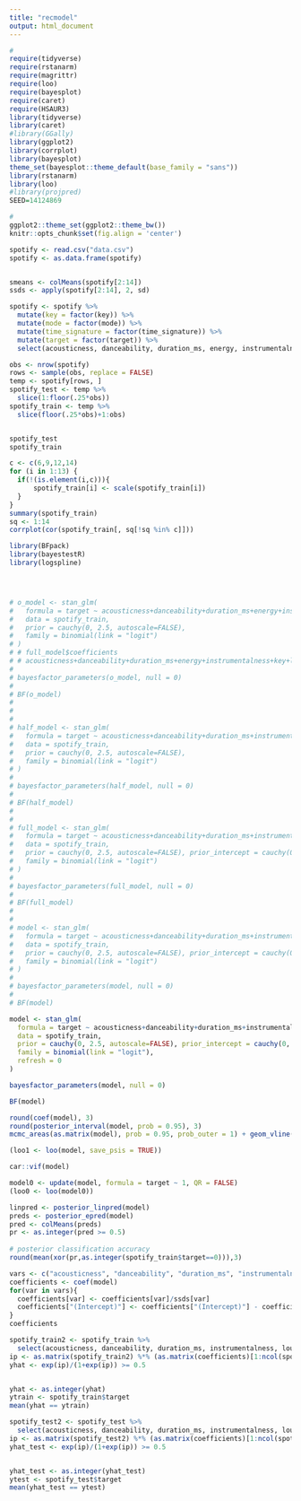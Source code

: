 ```yaml
---
title: "recmodel"
output: html_document
---
```


```r
#
require(tidyverse)
require(rstanarm)
require(magrittr)
require(loo)
require(bayesplot)
require(caret)
require(HSAUR3)
library(tidyverse)
library(caret)
#library(GGally)
library(ggplot2)
library(corrplot)
library(bayesplot)
theme_set(bayesplot::theme_default(base_family = "sans"))
library(rstanarm)
library(loo)
#library(projpred)
SEED=14124869

#
ggplot2::theme_set(ggplot2::theme_bw())
knitr::opts_chunk$set(fig.align = 'center')
```

```r
spotify <- read.csv("data.csv")
spotify <- as.data.frame(spotify)


smeans <- colMeans(spotify[2:14])
ssds <- apply(spotify[2:14], 2, sd)

spotify <- spotify %>% 
  mutate(key = factor(key)) %>% 
  mutate(mode = factor(mode)) %>% 
  mutate(time_signature = factor(time_signature)) %>% 
  mutate(target = factor(target)) %>%
  select(acousticness, danceability, duration_ms, energy, instrumentalness, key, liveness, loudness, mode, speechiness, tempo, time_signature, valence, target)

obs <- nrow(spotify)
rows <- sample(obs, replace = FALSE)
temp <- spotify[rows, ]
spotify_test <- temp %>% 
  slice(1:floor(.25*obs))
spotify_train <- temp %>%
  slice(floor(.25*obs)+1:obs)


spotify_test
spotify_train

```

```r
c <- c(6,9,12,14)
for (i in 1:13) {
  if(!(is.element(i,c))){
      spotify_train[i] <- scale(spotify_train[i])
  }
}
summary(spotify_train)
sq <- 1:14
corrplot(cor(spotify_train[, sq[!sq %in% c]]))


```


```r
library(BFpack)
library(bayestestR)
library(logspline)




```


```r

```


```r
# o_model <- stan_glm(
#   formula = target ~ acousticness+danceability+duration_ms+energy+instrumentalness+key+liveness+loudness+mode+speechiness+tempo+time_signature+valence,
#   data = spotify_train,
#   prior = cauchy(0, 2.5, autoscale=FALSE),
#   family = binomial(link = "logit")
# )
# # full_model$coefficients
# # acousticness+danceability+duration_ms+energy+instrumentalness+key+liveness+loudness+mode+speechiness+tempo+time_signature+valence
# 
# bayesfactor_parameters(o_model, null = 0)
# 
# BF(o_model)
# 
# 
# 
# half_model <- stan_glm(
#   formula = target ~ acousticness+danceability+duration_ms+instrumentalness+loudness+speechiness+tempo+valence,
#   data = spotify_train,
#   prior = cauchy(0, 2.5, autoscale=FALSE),
#   family = binomial(link = "logit")
# )
# 
# bayesfactor_parameters(half_model, null = 0)
# 
# BF(half_model)
# 
# 
# full_model <- stan_glm(
#   formula = target ~ acousticness+danceability+duration_ms+instrumentalness+loudness+speechiness+valence+mode*danceability+mode*valence+tempo*time_signature,
#   data = spotify_train,
#   prior = cauchy(0, 2.5, autoscale=FALSE), prior_intercept = cauchy(0, 2.5, autoscale=FALSE), QR=TRUE,
#   family = binomial(link = "logit")
# )
# 
# bayesfactor_parameters(full_model, null = 0)
# 
# BF(full_model)
# 
# 
# model <- stan_glm(
#   formula = target ~ acousticness+danceability+duration_ms+instrumentalness+loudness+speechiness+valence,
#   data = spotify_train,
#   prior = cauchy(0, 2.5, autoscale=FALSE), prior_intercept = cauchy(0, 2.5, autoscale=FALSE), QR=TRUE,
#   family = binomial(link = "logit")
# )
# 
# bayesfactor_parameters(model, null = 0)
# 
# BF(model)
```


```r
model <- stan_glm(
  formula = target ~ acousticness+danceability+duration_ms+instrumentalness+loudness+speechiness+valence,
  data = spotify_train,
  prior = cauchy(0, 2.5, autoscale=FALSE), prior_intercept = cauchy(0, 2.5, autoscale=FALSE), QR=TRUE,
  family = binomial(link = "logit"),
  refresh = 0
)

bayesfactor_parameters(model, null = 0)

BF(model)

round(coef(model), 3)
round(posterior_interval(model, prob = 0.95), 3)
mcmc_areas(as.matrix(model), prob = 0.95, prob_outer = 1) + geom_vline(xintercept=0)

(loo1 <- loo(model, save_psis = TRUE))

car::vif(model)
```
```r
model0 <- update(model, formula = target ~ 1, QR = FALSE)
(loo0 <- loo(model0))
```

```r
linpred <- posterior_linpred(model)
preds <- posterior_epred(model)
pred <- colMeans(preds)
pr <- as.integer(pred >= 0.5)
   
# posterior classification accuracy
round(mean(xor(pr,as.integer(spotify_train$target==0))),3)
```


```r
vars <- c("acousticness", "danceability", "duration_ms", "instrumentalness", "loudness", "speechiness", "valence")
coefficients <- coef(model)
for(var in vars){
  coefficients[var] <- coefficients[var]/ssds[var]
  coefficients["(Intercept)"] <- coefficients["(Intercept)"] - coefficients[var]*smeans[var]
}
coefficients
```


```r
spotify_train2 <- spotify_train %>% 
  select(acousticness, danceability, duration_ms, instrumentalness, loudness, speechiness, valence)
ip <- as.matrix(spotify_train2) %*% (as.matrix(coefficients)[1:ncol(spotify_train2)+1]) + rep(as.matrix(coefficients)[1],nrow(spotify_train2))
yhat <- exp(ip)/(1+exp(ip)) >= 0.5


yhat <- as.integer(yhat)
ytrain <- spotify_train$target
mean(yhat == ytrain)

spotify_test2 <- spotify_test %>% 
  select(acousticness, danceability, duration_ms, instrumentalness, loudness, speechiness, valence)
ip <- as.matrix(spotify_test2) %*% (as.matrix(coefficients)[1:ncol(spotify_test2)+1]) + rep(as.matrix(coefficients)[1],nrow(spotify_test2))
yhat_test <- exp(ip)/(1+exp(ip)) >= 0.5


yhat_test <- as.integer(yhat_test)
ytest <- spotify_test$target
mean(yhat_test == ytest)
```



<!-- ```{r} -->
<!-- #### Plotting functions -->
<!-- ########## -->
<!-- plot.hdr2d<-function(x,prob=c(.025,.25,.5,.75,.975),bw=c(5,5), -->
<!--                      cols=gray(  ((length(prob)-1):1)/length(prob)),  -->
<!--                      xlim=range(x[,1]),ylim=range(x[,2]),...)  -->
<!-- { -->

<!--   #adapted from package hdrcde by Rob J Hyndman and Jochen Einbeck -->

<!--   plot(c(0,0),xlim=xlim,ylim=ylim,type="n",...) -->
<!--   add.hdr2d(x,prob,bw,cols)  -->
<!-- } -->

<!-- ######### -->

<!-- ######### -->
<!-- add.hdr2d<-function(x,prob=c(.025,.25,.5,.75,.975),bw=c(5,5), -->
<!--                     cols=gray(  ((length(prob)-1):1)/length(prob)  ))  -->
<!-- { -->

<!--   require(ash) -->
<!--   den <- ash2(bin2(x,nbin=round(rep(.5*sqrt(dim(x)[1]),2)) ), bw) -->
<!--   fxy <- interp.2d(den$x,den$y,den$z,x[,1],x[,2]) -->
<!--   falpha <- quantile(sort(fxy), prob) -->
<!--   index <- (fxy==max(fxy)) -->
<!--   mode <- c(x[index,1],x[index,2]) -->
<!--   .filled.contour(den$x,den$y,den$z,levels=c(falpha,1e10),col=cols )  -->

<!-- } -->

<!-- ######### -->
<!-- interp.2d<- function(x, y, z, x0, y0) -->
<!-- { -->
<!--   # Bilinear interpolation of function (x,y,z) onto (x0,y0). -->
<!--   # Taken from Numerical Recipies (second edition) section 3.6. -->
<!--   # Called by hdr.info.2d -->
<!--   # Vectorized version of old.interp.2d.  -->
<!--   # Contributed by Mrigesh Kshatriya (mkshatriya@zoology.up.ac.za) -->

<!--   nx <- length(x) -->
<!--   ny <- length(y) -->
<!--   n0 <- length(x0) -->
<!--   z0 <- numeric(length = n0) -->
<!--   xr <- diff(range(x)) -->
<!--   yr <- diff(range(y)) -->
<!--   xmin <- min(x) -->
<!--   ymin <- min(y) -->
<!--   j <- ceiling(((nx - 1) * (x0 - xmin))/xr) -->
<!--   k <- ceiling(((ny - 1) * (y0 - ymin))/yr) -->
<!--   j[j == 0] <- 1 -->
<!--   k[k == 0] <- 1 -->
<!--   j[j == nx] <- nx - 1 -->
<!--   k[k == ny] <- ny - 1 -->
<!--   v <- (x0 - x[j])/(x[j + 1] - x[j]) -->
<!--   u <- (y0 - y[k])/(y[k + 1] - y[k])  -->
<!--   AA <- z[cbind(j, k)] -->
<!--   BB <- z[cbind(j + 1, k)] -->
<!--   CC <- z[cbind(j + 1, k + 1)] -->
<!--   DD <- z[cbind(j, k + 1)] -->
<!--   z0 <- (1 - v)*(1 - u)*AA + v*(1 - u)*BB + v*u*CC + (1 - v)*u*DD -->
<!--   return(z0) -->
<!-- } -->

<!-- #### lm.gprior functions -->

<!-- lm.gprior<-function(y,X,g=dim(X)[1],nu0=1,s20=try(summary(lm(y~-1+X))$sigma^2,silent=TRUE),S=1000) -->
<!-- { -->

<!--   n<-dim(X)[1] ; p<-dim(X)[2] -->
<!--   Hg<- (g/(g+1)) * X%*%solve(t(X)%*%X)%*%t(X) -->
<!--   SSRg<- t(y)%*%( diag(1,nrow=n)  - Hg ) %*%y -->

<!--   s2<-1/rgamma(S, (nu0+n)/2, (nu0*s20+SSRg)/2 ) -->

<!--   Vb<- g*solve(t(X)%*%X)/(g+1) -->
<!--   Eb<- Vb%*%t(X)%*%y -->

<!--   E<-matrix(rnorm(S*p,0,sqrt(s2)),S,p) -->
<!--   beta<-t(  t(E%*%chol(Vb)) +c(Eb)) -->

<!--   list(beta=beta,s2=s2)                                 -->
<!-- } -->

<!-- ``` -->



<!-- ```{r} -->
<!-- #### Visualizing the data -->
<!-- par(mar=c(3,3,1,1),mgp=c(1.75,.75,0)) -->

<!-- ### Variables -->

<!-- spotify_train <- read.csv("data.csv") -->
<!-- df <- data.frame(spotify_train) -->

<!-- y <- spotify_train$target -->

<!-- AC <- spotify_train$acousticness -->
<!-- DA <- spotify_train$danceability -->
<!-- DU <- spotify_train$duration_ms -->
<!-- EN <- spotify_train$energy -->
<!-- IN <- spotify_train$instrumentalness -->
<!-- KE <- spotify_train$key -->
<!-- LI <- spotify_train$liveness -->
<!-- LO <- spotify_train$loudness -->
<!-- MO <- spotify_train$mode -->
<!-- SP <- spotify_train$speechiness -->
<!-- TE <- spotify_train$tempo -->
<!-- TI <- spotify_train$time_signature -->
<!-- VA <- spotify_train$valence -->

<!-- SO <- spotify_train$song_title -->
<!-- AR <- spotify_train$artist -->

<!-- ivars <- list(AC, DA, DU, EN, IN, KE, LI, LO, MO, SP, TE, TI, VA) -->


<!-- spotx <- as.matrix(spotify_train[,2:6]) -->
<!-- k <- dim(spotx)[2] -->



<!-- c <- 1 -->
<!-- for(x in ivars){ -->
<!--   par(mfrow=c(1,1)) -->
<!--   plot(y~x,pch=16,xlab=colnames(spotify_train[c+1]),ylab="target",  -->
<!--        col=c("black","gray")[y+1]) -->
<!--   legend(27,0,legend=c("aerobic","running"),pch=c(16,16),col=c("gray","black")) -->
<!--   c <- c+1 -->
<!-- } -->


<!-- ``` -->



<!-- ```{r} -->

<!-- #### Visualizing different regression fits -->
<!-- par(mfrow=c(2,2),mar=c(3,3,1,1),mgp=c(1.75,.75,0),oma=c(0,0,.25,0)) -->

<!-- # Model 1: intercept models for aerobic and running -->
<!-- plot(y~x2,pch=16,col=c("black","gray")[x1+1],ylab="change in maximal oxygen uptake",xlab="",xaxt="n") -->
<!-- abline(h=mean(y[x1==0]),col="black")  -->
<!-- abline(h=mean(y[x1==1]),col="gray") -->
<!-- mtext(side=3,expression(paste(beta[3]==0,"  ",beta[4]==0)) ) -->

<!-- # Model 2: slope model -->
<!-- plot(y~x2,pch=16,col=c("black","gray")[x1+1],xlab="",ylab="",xaxt="n",yaxt="n") -->
<!-- abline(lm(y~x2),col="black") -->
<!-- abline(lm((y+.5)~x2),col="gray") -->
<!-- mtext(side=3,expression(paste(beta[2]==0,"  ",beta[4]==0)) ) -->

<!-- # Model 3: linear model for aerobic and running -->
<!-- plot(y~x2,pch=16,col=c("black","gray")[x1+1], -->
<!--      xlab="age",ylab="change in maximal oxygen uptake" ) -->
<!-- fit<-lm( y~x1+x2) -->
<!-- abline(a=fit$coef[1],b=fit$coef[3],col="black") -->
<!-- abline(a=fit$coef[1]+fit$coef[2],b=fit$coef[3],col="gray") -->
<!-- mtext(side=3,expression(beta[4]==0))  -->

<!-- # Model 4: full interaction model -->
<!-- plot(y~x2,pch=16,col=c("black","gray")[x1+1], -->
<!--      xlab="age",ylab="",yaxt="n") -->
<!-- abline(lm(y[x1==0]~x2[x1==0]),col="black") -->
<!-- abline(lm(y[x1==1]~x2[x1==1]),col="gray") -->

<!-- ``` -->






<!-- ```{r} -->


<!-- #### PART I: Bayesian linear regression via weakly-informative priors (requires MCMC) -->
<!-- n<-length(y) # no. of data points -->
<!-- X<-cbind(rep(1,n),x1,x2,x1*x2) #covariate matrix -->
<!-- p<-dim(X)[2] # no. of covariates -->

<!-- # prior parameters -->
<!-- fit.ls<-lm(y~-1+ X) #standard linear regression fit ("-1" means we don't include an intercept, since we have that in X already) -->
<!-- beta.ls #check lse -->
<!-- fit.ls$coefficients -->
<!-- RSS <- sum(fit.ls$res^2) -->
<!-- mu<-rep(0,p) ; TT<-diag(c(150,30,6,5)^2,p) -->
<!-- nu<-1  ; gamma2<-8.0 -->
<!-- Sigma <- solve(t(X)%*%X)*gamma2*n -->
<!-- beta <- beta.ls -->

<!-- S<-10000 #no. of MCMC samples -->

<!-- rmvnorm<-function(n,mu,Sigma)  -->
<!-- { # samples from the multivariate normal distribution -->
<!--   E<-matrix(rnorm(n*length(mu)),n,length(mu)) -->
<!--   t(  t(E%*%chol(Sigma)) +c(mu)) -->
<!-- } -->

<!-- ## some convenient quantities -->
<!-- n<-length(y) -->
<!-- p<-length(beta) -->
<!-- iSigma<-solve(Sigma) -->
<!-- XtX<-t(X)%*%X -->

<!-- ## store mcmc samples in these objects -->
<!-- beta.post<-matrix(nrow=S,ncol=p) -->
<!-- sigma2.post<-rep(NA,S) -->

<!-- ## MCMC algorithm -->
<!-- set.seed(1) -->
<!-- for( s in 1:S) { -->

<!--   #update sigma2 -->
<!--   nu.n<- nu+n -->
<!--   ss.n <- nu*gamma2 + sum(  (y-X%*%beta)^2 ) -->
<!--   sigma2<-1/rgamma(1,nu.n/2, ss.n/2) -->

<!--   #update beta -->
<!--   V.beta<- solve(  iSigma + XtX/sigma2 ) -->
<!--   E.beta<- V.beta%*%( iSigma%*%beta + t(X)%*%y/sigma2 ) -->
<!--   beta<-t(rmvnorm(1, E.beta,V.beta) ) -->

<!--   #save results of this scan -->
<!--   beta.post[s,]<-beta -->
<!--   sigma2.post[s]<-sigma2 -->
<!-- } -->

<!-- round( colMeans(beta.post), 3) #posterior mean of beta -->
<!-- round( mean(sigma2.post), 3) #posterior mean for sigma^2 -->

<!-- # plotting HPD regions for different parameter pairs -->
<!-- lb <- apply(beta.post,2,min) #lower bound for plotting -->
<!-- ub <- apply(beta.post,2,max) #upper bound for plotting -->
<!-- par(mfrow=c(1,2)) -->
<!-- plot.hdr2d(beta.post[,c(3,4)],xlab=expression(beta[3]),ylab=expression(beta[4]), -->
<!--            xlim=c(lb[3],ub[3]),ylim=c(lb[4],ub[4])) #hpd for beta3 and beta4 -->
<!-- plot.hdr2d(cbind(beta.post[,1],sigma2.post),xlab=expression(beta[1]),ylab=expression(sigma^2), -->
<!--            xlim=c(lb[1],ub[1]),ylim=c(min(sigma2.post),max(sigma2.post))) #hpd for beta1 and sigma2 -->

<!-- #### PART II: Bayesian linear regression via g-priors (direct posterior sampling) -->
<!-- g<-n ; nu<-1 ; gamma2<-8; #hyperparameters -->
<!-- S <- 10000 #no. of MCMC samples -->
<!-- tmp<-lm.gprior(y=y,X=X,g=g,nu0=nu,s20=gamma2,S=S) # posterior sampling with g-prior -->
<!-- beta.post<-tmp$beta # posterior beta samples -->
<!-- sigma2.post<-tmp$s2 # posterior sigma^2 samples -->
<!-- iXX <- solve(t(X)%*%X) -->

<!-- mdt<-function(t,mu,sig,nu){  -->

<!--   gamma(.5*(nu+1))*(1+ ( (t-mu)/sig )^2/nu )^(-.5*(nu+1))/  -->
<!--     ( sqrt(nu*pi)*sig* gamma(nu/2)  ) -->
<!-- } -->

<!-- #### Figure 9.3 (marginal densities & pairwise HPD for posterior) -->
<!-- par(mfrow=c(1,3),mar=c(2.75,2.75,.5,.5),mgp=c(1.7,.7,0)) -->

<!-- x<-seq(-85,130,length=200) -->
<!-- plot(density(beta.post[,2],adj=2),xlab=expression(beta[2]),main="",ylab="",lwd=2) -->
<!-- abline(v=0,col="gray") -->
<!-- lines(x,mdt(x,0,sqrt(n*gamma2*iXX[2,2]),nu ),col="gray") -->

<!-- x<-seq(-5,5,length=100) -->
<!-- plot(density(beta.post[,4],adj=2),xlab=expression(beta[4]),main="",ylab="",lwd=2) -->
<!-- abline(v=0,col="gray") -->
<!-- lines(x,mdt(x,0,sqrt(n*gamma2*iXX[4,4]),nu ),col="gray") -->

<!-- plot.hdr2d( beta.post[,c(2,4)],xlab=expression(beta[2]), -->
<!--             ylab=expression(beta[4])) -->
<!-- abline(h=0,col="gray") ; abline(v=0,col="gray") -->

<!-- #### Figure 9.4 -->
<!-- #### (posterior 95% quantile-based intervals for \beta_2+\beta_4*age: the effect of the aerobic over the running program) -->

<!-- BX<-NULL -->
<!-- for(s in 1:dim(beta.post)[1]) {  -->
<!--   BX<-rbind(BX, beta.post[s,2] + (min(X[,3]):max(X[,3]))*beta.post[s,4] ) -->
<!-- } -->

<!-- # plotting function -->
<!-- qboxplot<-function(x,at=0,width=.5,probs=c(.025,.25,.5,.75,.975)) -->
<!-- { -->
<!--   qx<-quantile(x,probs=probs) -->
<!--   segments(at,qx[1],at,qx[5]) -->
<!--   polygon(x=c(at-width,at+width,at+width,at-width), -->
<!--           y=c(qx[2],qx[2],qx[4],qx[4]) ,col="gray") -->
<!--   segments(at-width,qx[3],at+width,qx[3],lwd=3) -->
<!--   segments(at-width/2,qx[1],at+width/2,qx[1],lwd=1) -->
<!--   segments(at-width/2,qx[5],at+width/2,qx[5],lwd=1) -->
<!-- }  -->

<!-- par(mfrow=c(1,1),mar=c(3,3,1,1),mgp=c(1.75,.75,0)) -->
<!-- plot(range(X[,3]),range(y),type="n",xlab="age", -->
<!--      #   ylab="expected difference in change score") -->
<!--      ylab=expression(paste( beta[2] + beta[4],"age",sep="") ) ) -->
<!-- for( age  in  1:dim(BX)[2]  ) { -->
<!--   qboxplot( BX[,age] ,at=age+19 , width=.25) }   -->

<!-- abline(h=0,col="gray") -->

<!-- ``` -->

